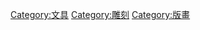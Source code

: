 {{Commonscat|Seals}}

[[Category:文具|Category:文具]]
[[Category:雕刻|Category:雕刻]]
[[Category:版畫|Category:版畫]]